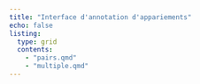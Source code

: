 ```yaml
---
title: "Interface d'annotation d'appariements"
echo: false
listing:
  type: grid
  contents:
    - "pairs.qmd"
    - "multiple.qmd"
---
```

